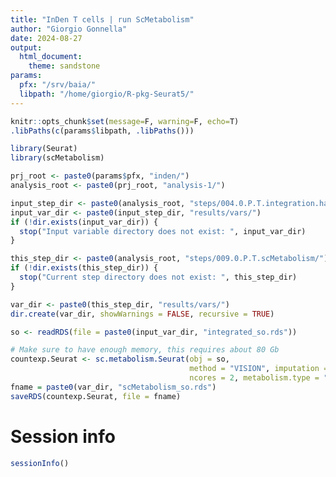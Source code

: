 ```yaml
---
title: "InDen T cells | run ScMetabolism"
author: "Giorgio Gonnella"
date: 2024-08-27
output:
  html_document:
    theme: sandstone
params:
  pfx: "/srv/baia/"
  libpath: "/home/giorgio/R-pkg-Seurat5/"
---
```


```r
knitr::opts_chunk$set(message=F, warning=F, echo=T)
.libPaths(c(params$libpath, .libPaths()))

library(Seurat)
library(scMetabolism)

prj_root <- paste0(params$pfx, "inden/")
analysis_root <- paste0(prj_root, "analysis-1/")

input_step_dir <- paste0(analysis_root, "steps/004.0.P.T.integration.harmony/")
input_var_dir <- paste0(input_step_dir, "results/vars/")
if (!dir.exists(input_var_dir)) {
  stop("Input variable directory does not exist: ", input_var_dir)
}

this_step_dir <- paste0(analysis_root, "steps/009.0.P.T.scMetabolism/")
if (!dir.exists(this_step_dir)) {
  stop("Current step directory does not exist: ", this_step_dir)
}

var_dir <- paste0(this_step_dir, "results/vars/")
dir.create(var_dir, showWarnings = FALSE, recursive = TRUE)
```

```r
so <- readRDS(file = paste0(input_var_dir, "integrated_so.rds"))
```

```r
# Make sure to have enough memory, this requires about 80 Gb
countexp.Seurat <- sc.metabolism.Seurat(obj = so,
                                        method = "VISION", imputation = F,
                                        ncores = 2, metabolism.type = "KEGG")
fname = paste0(var_dir, "scMetabolism_so.rds")
saveRDS(countexp.Seurat, file = fname)
```

# Session info

```r
sessionInfo()
```
